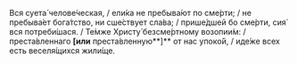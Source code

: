 Вся суета́ челове́ческая, / ели́ка не пребыва́ют по сме́рти; / не пребыва́ет бога́тство, ни сше́ствует сла́ва; / прише́дшей бо сме́рти, сия́ вся потреби́шася. / Те́мже Христу́ безсме́ртному возопии́м: / преста́вленнаго **[или** преста́вленную**]** от нас упоко́й, / иде́же всех есть веселя́щихся жили́ще.
